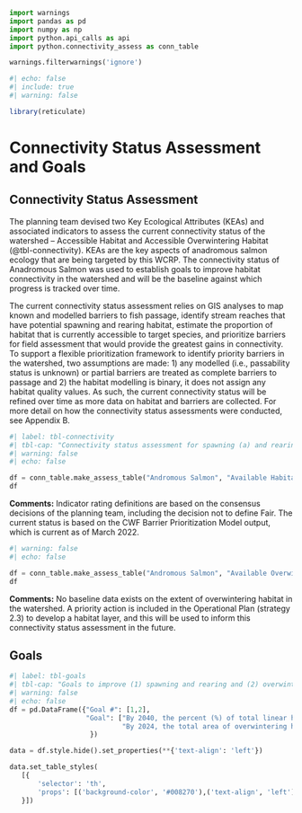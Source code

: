 ```python
import warnings
import pandas as pd
import numpy as np
import python.api_calls as api
import python.connectivity_assess as conn_table

warnings.filterwarnings('ignore')


```

```r
#| echo: false
#| include: true
#| warning: false

library(reticulate)

```

# Connectivity Status Assessment and Goals {-}

## Connectivity Status Assessment {-}

The planning team devised two Key Ecological Attributes (KEAs) and associated indicators to assess the current connectivity status of the watershed – Accessible Habitat and Accessible Overwintering Habitat (@tbl-connectivity). KEAs are the key aspects of anadromous salmon ecology that are being targeted by this WCRP. The connectivity status of Anadromous Salmon was used to establish goals to improve habitat connectivity in the watershed and will be the baseline against which progress is tracked over time. 

The current connectivity status assessment relies on GIS analyses to map known and modelled barriers to fish passage, identify stream reaches that have potential spawning and rearing habitat, estimate the proportion of habitat that is currently accessible to target species, and prioritize barriers for field assessment that would provide the greatest gains in connectivity. To support a flexible prioritization framework to identify priority barriers in the watershed, two assumptions are made: 1) any modelled (i.e., passability status is unknown) or partial barriers are treated as complete barriers to passage and 2) the habitat modelling is binary, it does not assign any habitat quality values. As such, the current connectivity status will be refined over time as more data on habitat and barriers are collected. For more detail on how the connectivity status assessments were conducted, see Appendix B. 

```python
#| label: tbl-connectivity
#| tbl-cap: "Connectivity status assessment for spawning (a) and rearing (b) habitat in the Bulkley River watershed. The two KEAs - Accessible Spawning Habitat and Accessible Rearing Habitat - are evaluated by dividing the length of linear habitat (of each type) that is currently accessible to target species by the total length of all linear habitat (of each type) in the watershed."
#| warning: false
#| echo: false

df = conn_table.make_assess_table("Andromous Salmon", "Available Habitat", "% of total linear habitat", 80, -1, 90, api.connect)
df

```



**Comments:** Indicator rating definitions are based on the consensus decisions of the planning team, including the decision not to define Fair. The current status is based on the CWF Barrier Prioritization Model output, which is current as of March 2022.

```python
#| warning: false
#| echo: false

df = conn_table.make_assess_table("Andromous Salmon", "Available Overwintering Habitat", "Total Area (m2) of overwintering habitat accessible", "?", " ?", "? ", api.connect)
df


```

**Comments:** No baseline data exists on the extent of overwintering habitat in the watershed. A priority action is included in the Operational Plan (strategy 2.3) to develop a habitat layer, and this will be used to inform this connectivity status assessment in the future.


## Goals {-}


```python
#| label: tbl-goals
#| tbl-cap: "Goals to improve (1) spawning and rearing and (2) overwintering habitat connectivity for target species in the Horsefly River watershed over the lifespan of the WCRP (2021-2040). The goals were established through discussions with the planning team and represent the resulting desired state of connectivity in the watershed. The goals are subject to change as more information and data are collected over the course of the plan timeline (e.g., the current connectivity status is updated based on barrier field assessments)."
#| warning: false
#| echo: false
df = pd.DataFrame({"Goal #": [1,2],
                   "Goal": ["By 2040, the percent (%) of total linear habitat accessible to anadromous salmon will increase from " + str(api.connect)+"% " + " to 96% within the Horsefly River watershed (i.e., reconnect at least "+ str(api.gain) +" km of habitat).",
                            "By 2024, the total area of overwintering habitat accessible to Anadromous Salmon will increase by 1,500 m2 within the Horsefly River watershed. "]
                    })

data = df.style.hide().set_properties(**{'text-align': 'left'})

data.set_table_styles(
   [{
       'selector': 'th',
       'props': [('background-color', '#008270'),('text-align', 'left')]
   }])

```


